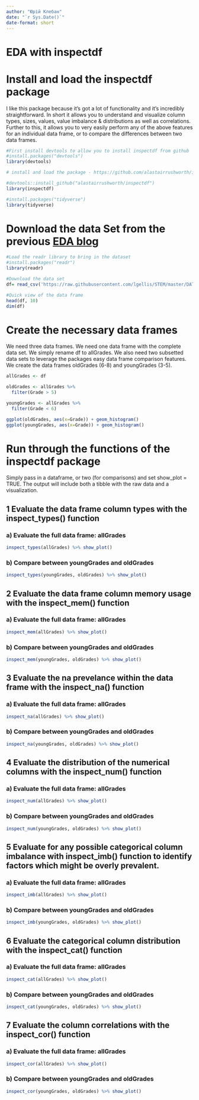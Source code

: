 ```yaml
---
author: "Юрій Клебан"
date: "`r Sys.Date()`"
date-format: short
---
```


# EDA with inspectdf

# Install and load the inspectdf package

I like this package because it’s got a lot of functionality and it’s incredibly straightforward. In short it allows you to understand and visualize column types, sizes, values, value imbalance & distributions as well as correlations.  Further to this, it allows you to very easily perform any of the above features for an individual data frame, or to compare the differences between two data frames.  

```r

#First install devtools to allow you to install inspectdf from github
#install.packages("devtools")
library(devtools)

# install and load the package - https://github.com/alastairrushworth/inspectdf

#devtools::install_github("alastairrushworth/inspectdf")
library(inspectdf)

#install.packages("tidyverse")
library(tidyverse)
```

# Download the data Set from the previous [EDA blog](https://www.littlemissdata.com/blog/simple-eda)

```r
#Load the readr library to bring in the dataset
#install.packages("readr")
library(readr)

#Download the data set
df= read_csv('https://raw.githubusercontent.com/lgellis/STEM/master/DATA-ART-1/Data/FinalData.csv', col_names = TRUE)

#Quick view of the data frame
head(df, 10)
dim(df)
```

# Create the necessary data frames

We need three data frames.  We need one data frame with the complete data set.  We simply rename df to allGrades. We also need two subsetted data sets to leverage the packages easy data frame comparison features.  We create the data frames oldGrades (6-8) and youngGrades (3-5).
```r
allGrades <- df

oldGrades <- allGrades %>% 
  filter(Grade > 5)

youngGrades <- allGrades %>% 
  filter(Grade < 6)

ggplot(oldGrades, aes(x=Grade)) + geom_histogram()
ggplot(youngGrades, aes(x=Grade)) + geom_histogram()

```

# Run through the functions of the inspectdf package

Simply pass in a dataframe, or two (for comparisons) and set show_plot = TRUE.  The output will include both a tibble with the raw data and a visualization.  

## 1 Evaluate the data frame column types with the inspect_types() function

### a) Evaluate the full data frame: allGrades

```r
inspect_types(allGrades) %>% show_plot()
```

### b) Compare between youngGrades and oldGrades

```r
inspect_types(youngGrades, oldGrades) %>% show_plot()
```

## 2 Evaluate the data frame column memory usage with the inspect_mem() function

### a) Evaluate the full data frame: allGrades

```r
inspect_mem(allGrades) %>% show_plot()
```


### b) Compare between youngGrades and oldGrades

```r
inspect_mem(youngGrades, oldGrades) %>% show_plot()
```

## 3 Evaluate the na prevelance within the data frame with the inspect_na() function

### a) Evaluate the full data frame: allGrades

```r
inspect_na(allGrades) %>% show_plot()
```

### b) Compare between youngGrades and oldGrades

```r
inspect_na(youngGrades, oldGrades) %>% show_plot()
```


## 4 Evaluate the distribution of the numerical columns with the inspect_num() function

### a) Evaluate the full data frame: allGrades

```r
inspect_num(allGrades) %>% show_plot()
```

### b) Compare between youngGrades and oldGrades

```r
inspect_num(youngGrades, oldGrades) %>% show_plot()
```

## 5 Evaluate for any possible categorical column imbalance with inspect_imb() function to identify factors which might be overly prevalent.

### a) Evaluate the full data frame: allGrades

```r
inspect_imb(allGrades) %>% show_plot()
```

### b) Compare between youngGrades and oldGrades

```r
inspect_imb(youngGrades, oldGrades) %>% show_plot()
```

## 6 Evaluate the categorical column distribution with the inspect_cat() function

### a) Evaluate the full data frame: allGrades

```r
inspect_cat(allGrades) %>% show_plot()
```

### b) Compare between youngGrades and oldGrades

```r
inspect_cat(youngGrades, oldGrades) %>% show_plot()
```

## 7 Evaluate the column correlations with the inspect_cor() function

### a) Evaluate the full data frame: allGrades

```r
inspect_cor(allGrades) %>% show_plot()
```

### b) Compare between youngGrades and oldGrades

```r
inspect_cor(youngGrades, oldGrades) %>% show_plot()
```


